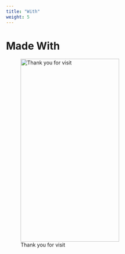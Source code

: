 ```yaml
---
title: "With"
weight: 5
---
```


# Made With

![ Thank you for visit ](/sections/section4_files/pre1.png){width=80% height=500px}
